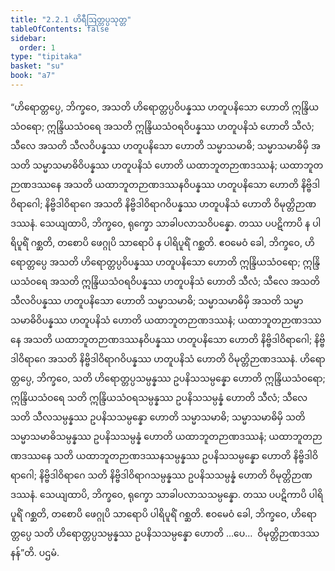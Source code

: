 ```yaml
---
title: "2.2.1 ဟိရီဩတ္တပ္ပသုတ္တ"
tableOfContents: false
sidebar:
  order: 1
type: "tipitaka"
basket: "su"
book: "a7"
---
```



<DynamicBreadcrumb />

<Division number="65" book="a7">

<Paragraph number="458" book="a7">
“ဟိရောတ္တပ္ပေ, ဘိက္ခဝေ, အသတိ ဟိရောတ္တပ္ပဝိပန္နဿ ဟတူပနိသော ဟောတိ ဣန္ဒြိယသံဝရော; ဣန္ဒြိယသံဝရေ အသတိ ဣန္ဒြိယသံဝရဝိပန္နဿ ဟတူပနိသံ ဟောတိ သီလံ; သီလေ အသတိ သီလဝိပန္နဿ ဟတူပနိသော ဟောတိ သမ္မာသမာဓိ; သမ္မာသမာဓိမှိ အသတိ သမ္မာသမာဓိဝိပန္နဿ ဟတူပနိသံ ဟောတိ ယထာဘူတဉာဏဒဿနံ; ယထာဘူတဉာဏဒဿနေ အသတိ ယထာဘူတဉာဏဒဿနဝိပန္နဿ ဟတူပနိသော ဟောတိ နိဗ္ဗိဒါဝိရာဂေါ; နိဗ္ဗိဒါဝိရာဂေ အသတိ နိဗ္ဗိဒါဝိရာဂဝိပန္နဿ ဟတူပနိသံ ဟောတိ ဝိမုတ္တိဉာဏဒဿနံ. သေယျထာပိ, ဘိက္ခဝေ, ရုက္ခော သာခါပလာသဝိပန္နော. တဿ ပပဋိကာပိ န ပါရိပူရိံ ဂစ္ဆတိ, တစောပိ ဖေဂ္ဂုပိ သာရောပိ န ပါရိပူရိံ ဂစ္ဆတိ. ဧဝမေဝံ ခေါ, ဘိက္ခဝေ, ဟိရောတ္တပ္ပေ အသတိ ဟိရောတ္တပ္ပဝိပန္နဿ ဟတူပနိသော ဟောတိ ဣန္ဒြိယသံဝရော; ဣန္ဒြိယသံဝရေ အသတိ ဣန္ဒြိယသံဝရဝိပန္နဿ ဟတူပနိသံ ဟောတိ သီလံ; သီလေ အသတိ သီလဝိပန္နဿ ဟတူပနိသော ဟောတိ သမ္မာသမာဓိ; သမ္မာသမာဓိမှိ အသတိ သမ္မာသမာဓိဝိပန္နဿ ဟတူပနိသံ ဟောတိ ယထာဘူတဉာဏဒဿနံ; ယထာဘူတဉာဏဒဿနေ အသတိ ယထာဘူတဉာဏဒဿနဝိပန္နဿ ဟတူပနိသော ဟောတိ နိဗ္ဗိဒါဝိရာဂေါ; နိဗ္ဗိဒါဝိရာဂေ အသတိ နိဗ္ဗိဒါဝိရာဂဝိပန္နဿ ဟတူပနိသံ ဟောတိ ဝိမုတ္တိဉာဏဒဿနံ.
</Paragraph>

<Paragraph number="459" book="a7">
ဟိရောတ္တပ္ပေ, ဘိက္ခဝေ, သတိ ဟိရောတ္တပ္ပသမ္ပန္နဿ ဥပနိသသမ္ပန္နော ဟောတိ ဣန္ဒြိယသံဝရော; ဣန္ဒြိယသံဝရေ သတိ ဣန္ဒြိယသံဝရသမ္ပန္နဿ ဥပနိသသမ္ပန္နံ ဟောတိ သီလံ; သီလေ သတိ သီလသမ္ပန္နဿ ဥပနိသသမ္ပန္နော ဟောတိ သမ္မာသမာဓိ; သမ္မာသမာဓိမှိ သတိ သမ္မာသမာဓိသမ္ပန္နဿ ဥပနိသသမ္ပန္နံ ဟောတိ ယထာဘူတဉာဏဒဿနံ; ယထာဘူတဉာဏဒဿနေ သတိ ယထာဘူတဉာဏဒဿနသမ္ပန္နဿ ဥပနိသသမ္ပန္နော ဟောတိ နိဗ္ဗိဒါဝိရာဂေါ; နိဗ္ဗိဒါဝိရာဂေ သတိ နိဗ္ဗိဒါဝိရာဂသမ္ပန္နဿ ဥပနိသသမ္ပန္နံ ဟောတိ ဝိမုတ္တိဉာဏဒဿနံ. သေယျထာပိ, ဘိက္ခဝေ, ရုက္ခော သာခါပလာသသမ္ပန္နော. တဿ ပပဋိကာပိ ပါရိပူရိံ ဂစ္ဆတိ, တစောပိ ဖေဂ္ဂုပိ သာရောပိ ပါရိပူရိံ ဂစ္ဆတိ. ဧဝမေဝံ ခေါ, ဘိက္ခဝေ, ဟိရောတ္တပ္ပေ သတိ ဟိရောတ္တပ္ပသမ္ပန္နဿ ဥပနိသသမ္ပန္နော ဟောတိ …ပေ…  ဝိမုတ္တိဉာဏဒဿနန်”တိ.

</Paragraph>
</Division>

<Paragraph number="460" type="center" book="a7">
ပဌမံ.
</Paragraph>